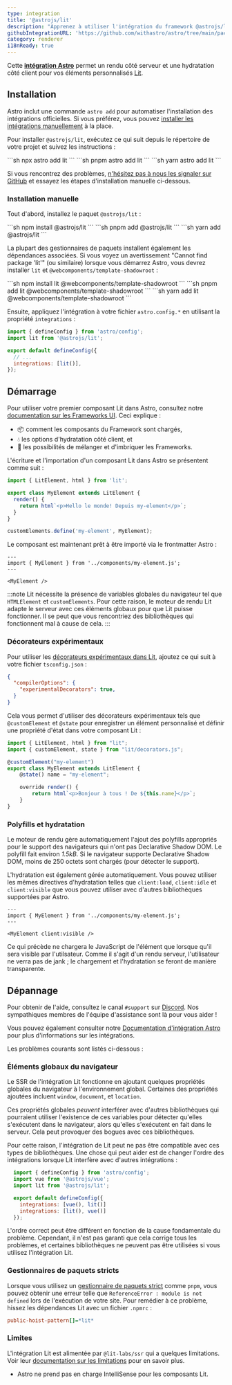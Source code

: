 ```yaml
---
type: integration
title: '@astrojs/lit'
description: "Apprenez à utiliser l'intégration du framework @astrojs/lit pour élargir la prise en charge des composants dans votre projet Astro."
githubIntegrationURL: 'https://github.com/withastro/astro/tree/main/packages/integrations/lit/'
category: renderer
i18nReady: true
---
```


Cette **[intégration Astro][astro-integration]** permet un rendu côté serveur et une hydratation côté client pour vos éléments personnalisés [Lit](https://lit.dev/).

## Installation

Astro inclut une commande `astro add` pour automatiser l'installation des intégrations officielles. Si vous préférez, vous pouvez [installer les intégrations manuellement](#installation-manuelle) à la place.

Pour installer `@astrojs/lit`, exécutez ce qui suit depuis le répertoire de votre projet et suivez les instructions :

<PackageManagerTabs>
  <Fragment slot="npm">
    ```sh
    npx astro add lit
    ```
  </Fragment>
  <Fragment slot="pnpm">
    ```sh
    pnpm astro add lit
    ```
  </Fragment>
  <Fragment slot="yarn">
    ```sh
    yarn astro add lit
    ```
  </Fragment>
</PackageManagerTabs>

Si vous rencontrez des problèmes, [n'hésitez pas à nous les signaler sur GitHub](https://github.com/withastro/astro/issues) et essayez les étapes d'installation manuelle ci-dessous.

### Installation manuelle

Tout d'abord, installez le paquet `@astrojs/lit` :

<PackageManagerTabs>
  <Fragment slot="npm">
    ```sh
    npm install @astrojs/lit
    ```
  </Fragment>
  <Fragment slot="pnpm">
    ```sh
    pnpm add @astrojs/lit
    ```
  </Fragment>
  <Fragment slot="yarn">
    ```sh
    yarn add @astrojs/lit
    ```
  </Fragment>
</PackageManagerTabs>

La plupart des gestionnaires de paquets installent également les dépendances associées. Si vous voyez un avertissement "Cannot find package 'lit'" (ou similaire) lorsque vous démarrez Astro, vous devrez installer `lit` et `@webcomponents/template-shadowroot` :

<PackageManagerTabs>
  <Fragment slot="npm">
    ```sh
    npm install lit @webcomponents/template-shadowroot
    ```
  </Fragment>
  <Fragment slot="pnpm">
    ```sh
    pnpm add lit @webcomponents/template-shadowroot
    ```
  </Fragment>
  <Fragment slot="yarn">
    ```sh
    yarn add lit @webcomponents/template-shadowroot
    ```
  </Fragment>
</PackageManagerTabs>

Ensuite, appliquez l'intégration à votre fichier `astro.config.*` en utilisant la propriété `integrations` :

```js ins={2} ins="lit()" title="astro.config.mjs"
import { defineConfig } from 'astro/config';
import lit from '@astrojs/lit';

export default defineConfig({
  // ...
  integrations: [lit()],
});
```

## Démarrage

Pour utiliser votre premier composant Lit dans Astro, consultez notre [documentation sur les Frameworks UI][astro-ui-frameworks]. Ceci explique :

* 📦 comment les composants du Framework sont chargés,
* 💧 les options d'hydratation côté client, et
* 🤝 les possibilités de mélanger et d'imbriquer les Frameworks.

L'écriture et l'importation d'un composant Lit dans Astro se présentent comme suit :

```js title="src/components/my-element.js"
import { LitElement, html } from 'lit';

export class MyElement extends LitElement {
  render() {
    return html`<p>Hello le monde! Depuis my-element</p>`;
  }
}

customElements.define('my-element', MyElement);
```

Le composant est maintenant prêt à être importé via le frontmatter Astro :

```astro title="src/pages/index.astro"
---
import { MyElement } from '../components/my-element.js';
---

<MyElement />
```

:::note
Lit nécessite la présence de variables globales du navigateur tel que `HTMLElement` et `customElements`. Pour cette raison, le moteur de rendu Lit adapte le serveur avec ces éléments globaux pour que Lit puisse fonctionner. Il se peut que vous rencontriez des bibliothèques qui fonctionnent mal à cause de cela.
:::

### Décorateurs expérimentaux

Pour utiliser les [décorateurs expérimentaux dans Lit](https://lit.dev/docs/components/decorators/), ajoutez ce qui suit à votre fichier `tsconfig.json` :

```json title="tsconfig.json" add={3}
{
  "compilerOptions": {
    "experimentalDecorators": true,
  }
}
```

Cela vous permet d'utiliser des décorateurs expérimentaux tels que `@customElement` et `@state` pour enregistrer un élément personnalisé et définir une propriété d'état dans votre composant Lit :

```ts title="src/components/my-element.ts"
import { LitElement, html } from "lit";
import { customElement, state } from "lit/decorators.js";

@customElement("my-element")
export class MyElement extends LitElement {
    @state() name = "my-element";

    override render() {
        return html`<p>Bonjour à tous ! De ${this.name}</p>`;
    }
}
```

### Polyfills et hydratation

Le moteur de rendu gère automatiquement l'ajout des polyfills appropriés pour le support des navigateurs qui n'ont pas Declarative Shadow DOM. Le polyfill fait environ *1.5kB*. Si le navigateur supporte Declarative Shadow DOM, moins de 250 octets sont chargés (pour détecter le support).

L'hydratation est également gérée automatiquement. Vous pouvez utiliser les mêmes directives d'hydratation telles que `client:load`, `client:idle` et `client:visible` que vous pouvez utiliser avec d'autres bibliothèques supportées par Astro.

```astro
---
import { MyElement } from '../components/my-element.js';
---

<MyElement client:visible />
```

Ce qui précède ne chargera le JavaScript de l'élément que lorsque qu'il sera visible par l'utilsateur. Comme il s'agit d'un rendu serveur, l'utilisateur ne verra pas de jank ; le chargement et l'hydratation se feront de manière transparente.

## Dépannage

Pour obtenir de l'aide, consultez le canal `#support` sur [Discord](https://astro.build/chat). Nos sympathiques membres de l'équipe d'assistance sont là pour vous aider !

Vous pouvez également consulter notre [Documentation d'intégration Astro][astro-integration] pour plus d'informations sur les intégrations.

Les problèmes courants sont listés ci-dessous :

### Éléments globaux du navigateur

Le SSR de l'intégration Lit fonctionne en ajoutant quelques propriétés globales du navigateur à l'environnement global. Certaines des propriétés ajoutées incluent `window`, `document`, et `location`.

Ces propriétés globales *peuvent* interférer avec d'autres bibliothèques qui pourraient utiliser l'existence de ces variables pour détecter qu'elles s'exécutent dans le navigateur, alors qu'elles s'exécutent en fait dans le serveur. Cela peut provoquer des bogues avec ces bibliothèques.

Pour cette raison, l'intégration de Lit peut ne pas être compatible avec ces types de bibliothèques. Une chose qui peut aider est de changer l'ordre des intégrations lorsque Lit interfère avec d'autres intégrations :

```js lang="js" title="astro.config.mjs" ins={7} del={6}
  import { defineConfig } from 'astro/config';
  import vue from '@astrojs/vue';
  import lit from '@astrojs/lit';

  export default defineConfig({
    integrations: [vue(), lit()]
    integrations: [lit(), vue()]
  });
```

L'ordre correct peut être différent en fonction de la cause fondamentale du problème. Cependant, il n'est pas garanti que cela corrige tous les problèmes, et certaines bibliothèques ne peuvent pas être utilisées si vous utilisez l'intégration Lit.

### Gestionnaires de paquets stricts

Lorsque vous utilisez un [gestionnaire de paquets strict](https://pnpm.io/pnpm-vs-npm#npms-flat-tree) comme `pnpm`, vous pouvez obtenir une erreur telle que `ReferenceError : module is not defined` lors de l'exécution de votre site. Pour remédier à ce problème, hissez les dépendances Lit avec un fichier `.npmrc` :

```ini title=".npmrc"
public-hoist-pattern[]=*lit*
```

### Limites

L'intégration Lit est alimentée par `@lit-labs/ssr` qui a quelques limitations. Voir leur [documentation sur les limitations](https://www.npmjs.com/package/@lit-labs/ssr#user-content-notes-and-limitations) pour en savoir plus.

- Astro ne prend pas en charge IntelliSense pour les composants Lit.

[astro-integration]: /fr/guides/integrations-guide/

[astro-ui-frameworks]: /fr/guides/framework-components/#utilisation-des-composants-de-framework

